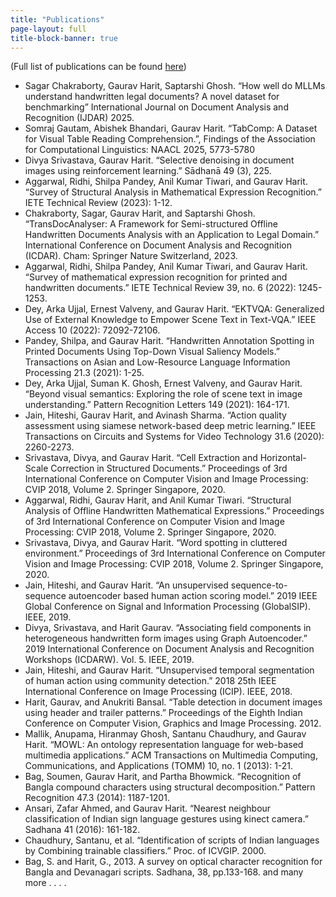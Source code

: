 ```yaml
---
title: "Publications"
page-layout: full
title-block-banner: true
---
```


(Full list of publications can be found [here](https://scholar.google.co.in/citations?user=puzdkHAAAAAJ&hl=en))

-  Sagar Chakraborty, Gaurav Harit, Saptarshi Ghosh. "How well do MLLMs understand handwritten legal documents? A novel dataset for benchmarking" International Journal on Document Analysis and Recognition (IJDAR) 2025.
-  Somraj Gautam, Abishek Bhandari, Gaurav Harit. "TabComp: A Dataset for Visual Table Reading Comprehension.", Findings of the Association for Computational Linguistics: NAACL 2025, 5773-5780
-  Divya Srivastava, Gaurav Harit. "Selective denoising in document images using reinforcement learning." Sādhanā 49 (3), 225.
-  Aggarwal, Ridhi, Shilpa Pandey, Anil Kumar Tiwari, and Gaurav Harit. "Survey of Structural Analysis in Mathematical Expression Recognition." IETE Technical Review (2023): 1-12.
-  Chakraborty, Sagar, Gaurav Harit, and Saptarshi Ghosh. "TransDocAnalyser: A Framework for Semi-structured Offline Handwritten Documents Analysis with an Application to Legal Domain." International Conference on Document Analysis and Recognition (ICDAR). Cham: Springer Nature Switzerland, 2023.
-  Aggarwal, Ridhi, Shilpa Pandey, Anil Kumar Tiwari, and Gaurav Harit. "Survey of mathematical expression recognition for printed and handwritten documents." IETE Technical Review 39, no. 6 (2022): 1245-1253.
-  Dey, Arka Ujjal, Ernest Valveny, and Gaurav Harit. "EKTVQA: Generalized Use of External Knowledge to Empower Scene Text in Text-VQA." IEEE Access 10 (2022): 72092-72106.
-  Pandey, Shilpa, and Gaurav Harit. "Handwritten Annotation Spotting in Printed Documents Using Top-Down Visual Saliency Models." Transactions on Asian and Low-Resource Language Information Processing 21.3 (2021): 1-25.
-  Dey, Arka Ujjal, Suman K. Ghosh, Ernest Valveny, and Gaurav Harit. "Beyond visual semantics: Exploring the role of scene text in image understanding." Pattern Recognition Letters 149 (2021): 164-171.
-  Jain, Hiteshi, Gaurav Harit, and Avinash Sharma. "Action quality assessment using siamese network-based deep metric learning." IEEE Transactions on Circuits and Systems for Video Technology 31.6 (2020): 2260-2273.
-  Srivastava, Divya, and Gaurav Harit. "Cell Extraction and Horizontal-Scale Correction in Structured Documents." Proceedings of 3rd International Conference on Computer Vision and Image Processing: CVIP 2018, Volume 2. Springer Singapore, 2020.
-  Aggarwal, Ridhi, Gaurav Harit, and Anil Kumar Tiwari. "Structural Analysis of Offline Handwritten Mathematical Expressions." Proceedings of 3rd International Conference on Computer Vision and Image Processing: CVIP 2018, Volume 2. Springer Singapore, 2020.
-  Srivastava, Divya, and Gaurav Harit. "Word spotting in cluttered environment." Proceedings of 3rd International Conference on Computer Vision and Image Processing: CVIP 2018, Volume 2. Springer Singapore, 2020.
-  Jain, Hiteshi, and Gaurav Harit. "An unsupervised sequence-to-sequence autoencoder based human action scoring model." 2019 IEEE Global Conference on Signal and Information Processing (GlobalSIP). IEEE, 2019.
-  Divya, Srivastava, and Harit Gaurav. "Associating field components in heterogeneous handwritten form images using Graph Autoencoder." 2019 International Conference on Document Analysis and Recognition Workshops (ICDARW). Vol. 5. IEEE, 2019.
-  Jain, Hiteshi, and Gaurav Harit. "Unsupervised temporal segmentation of human action using community detection." 2018 25th IEEE International Conference on Image Processing (ICIP). IEEE, 2018.
-  Harit, Gaurav, and Anukriti Bansal. "Table detection in document images using header and trailer patterns." Proceedings of the Eighth Indian Conference on Computer Vision, Graphics and Image Processing. 2012.
-  Mallik, Anupama, Hiranmay Ghosh, Santanu Chaudhury, and Gaurav Harit. "MOWL: An ontology representation language for web-based multimedia applications." ACM Transactions on Multimedia Computing, Communications, and Applications (TOMM) 10, no. 1 (2013): 1-21.
-  Bag, Soumen, Gaurav Harit, and Partha Bhowmick. "Recognition of Bangla compound characters using structural decomposition." Pattern Recognition 47.3 (2014): 1187-1201.
-  Ansari, Zafar Ahmed, and Gaurav Harit. "Nearest neighbour classification of Indian sign language gestures using kinect camera." Sadhana 41 (2016): 161-182.
-  Chaudhury, Santanu, et al. "Identification of scripts of Indian languages by Combining trainable classifiers." Proc. of ICVGIP. 2000.
-  Bag, S. and Harit, G., 2013. A survey on optical character recognition for Bangla and Devanagari scripts. Sadhana, 38, pp.133-168.
and many more . . . . 
